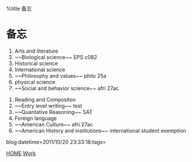 %title 备忘


= 备忘=

# Arts and literature
# ~~Biological science~~ EPS c082
# Historical science
# International science
# ~~Philosophy and values~~ philo 25a
# physical science
# ~~Social and behavior science~~ afri 27ac

# Reading and Compositon
# ~~Entry level writing~~ test
# ~~Quantative Reasoning~~ SAT
# Foreign language
# ~~American Culture~~ afri 27ac
# ~~American History and institutions~~ international student exemption

blog:datetime=2011/10/20 23:33:18:tags=

[[index|HOME]]   [[Work]]
